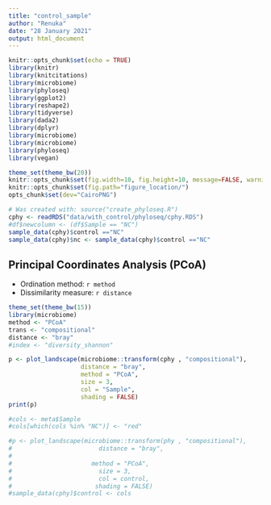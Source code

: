 ```yaml
---
title: "control_sample"
author: "Renuka"
date: "28 January 2021"
output: html_document
---
```


```r
knitr::opts_chunk$set(echo = TRUE)
library(knitr)
library(knitcitations) 
library(microbiome)
library(phyloseq)
library(ggplot2)
library(reshape2)
library(tidyverse)
library(dada2)
library(dplyr)
library(microbiome)
library(microbiome)
library(phyloseq)
library(vegan)

theme_set(theme_bw(20))
knitr::opts_chunk$set(fig.width=10, fig.height=10, message=FALSE, warning=FALSE)
knitr::opts_chunk$set(fig.path="figure_location/")
opts_chunk$set(dev="CairoPNG")

# Was created with: source("create_phyloseq.R")
cphy <- readRDS("data/with_control/phyloseq/cphy.RDS")
#df$newcolumn <- (df$Sample == "NC")
sample_data(cphy)$control =="NC"
sample_data(cphy)$nc <- sample_data(cphy)$control =="NC"
```

## Principal Coordinates Analysis (PCoA)

* Ordination method: `r method`
* Dissimilarity measure: `r distance`

```r
theme_set(theme_bw(15))
library(microbiome)
method <- "PCoA"
trans <- "compositional"
distance <- "bray"
#index <- "diversity_shannon"

p <- plot_landscape(microbiome::transform(cphy , "compositional"),
                    distance = "bray",
                    method = "PCoA",
                    size = 3,
                    col = "Sample",
                    shading = FALSE)
print(p)

#cols <- meta$Sample
#cols[which(cols %in% "NC")] <- "red"

#p <- plot_landscape(microbiome::transform(phy , "compositional"),
#                        distance = "bray",
# 
#                      method = "PCoA",
#                        size = 3,
#                        col = control,
#                       shading = FALSE)
#sample_data(cphy)$control <- cols
```

